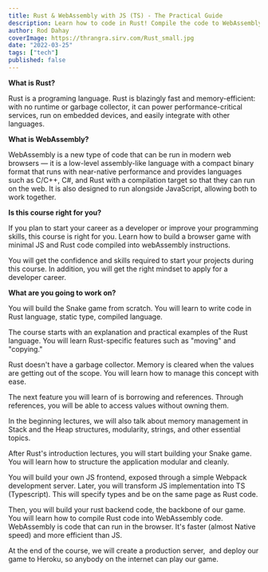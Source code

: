 ```yaml
---
title: Rust & WebAssembly with JS (TS) - The Practical Guide
description: Learn how to code in Rust! Compile the code to WebAssembly, prepare JS/TS frontend and finish the course by creating the practical Snake game that can run in any browser.
author: Rod Dahay
coverImage: https://thrangra.sirv.com/Rust_small.jpg
date: "2022-03-25"
tags: ["tech"]
published: false
---
```


**What is Rust?**

Rust is a programing language. Rust is blazingly fast and memory-efficient: with no runtime or garbage collector, it can power performance-critical services, run on embedded devices, and easily integrate with other languages.

**What is WebAssembly?** 

WebAssembly is a new type of code that can be run in modern web browsers — it is a low-level assembly-like language with a compact binary format that runs with near-native performance and provides languages such as C/C++, C#, and Rust with a compilation target so that they can run on the web. It is also designed to run alongside JavaScript, allowing both to work together.

**Is this course right for you?**

If you plan to start your career as a developer or improve your programming skills, this course is right for you. Learn how to build a browser game with minimal JS and Rust code compiled into webAssembly instructions.

You will get the confidence and skills required to start your projects during this course. In addition, you will get the right mindset to apply for a developer career.

**What are you going to work on?**

You will build the Snake game from scratch. You will learn to write code in Rust language, static type, compiled language.

The course starts with an explanation and practical examples of the Rust language. You will learn Rust-specific features such as "moving" and "copying."

Rust doesn't have a garbage collector. Memory is cleared when the values are getting out of the scope. You will learn how to manage this concept with ease.

The next feature you will learn of is borrowing and references. Through references, you will be able to access values without owning them.

In the beginning lectures, we will also talk about memory management in Stack and the Heap structures, modularity, strings, and other essential topics.

After Rust's introduction lectures, you will start building your Snake game. You will learn how to structure the application modular and cleanly. 

You will build your own JS frontend, exposed through a simple Webpack development server. Later, you will transform JS implementation into TS (Typescript). This will specify types and be on the same page as Rust code.

Then, you will build your rust backend code, the backbone of our game. You will learn how to compile Rust code into WebAssembly code. WebAssembly is code that can run in the browser. It's faster (almost Native speed) and more efficient than JS.

At the end of the course, we will create a production server,  and deploy our game to Heroku, so anybody on the internet can play our game.
